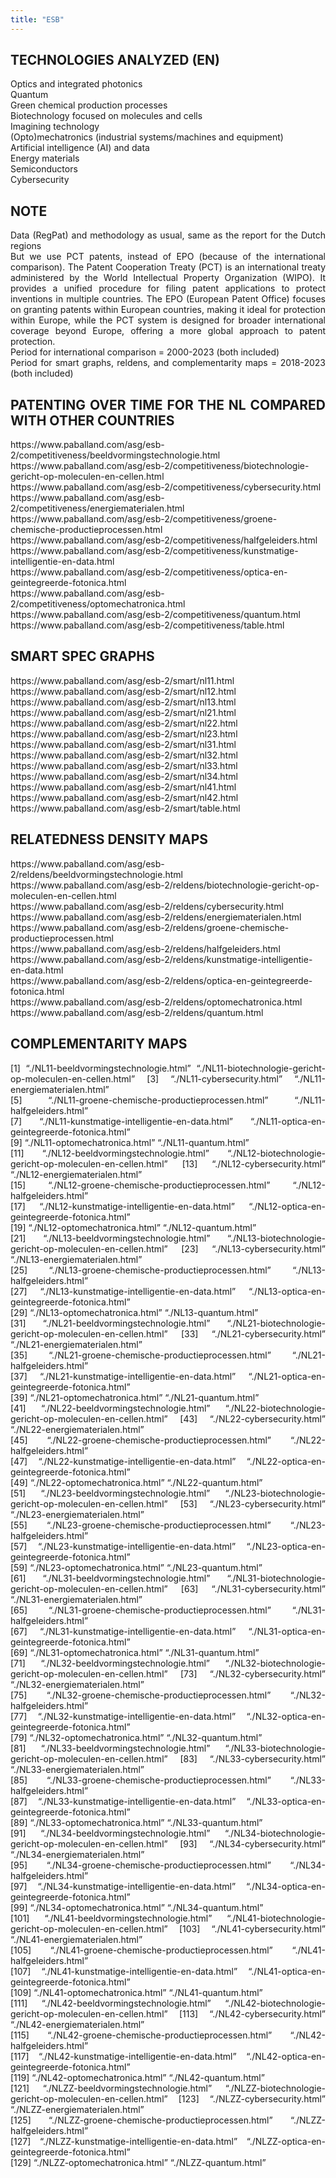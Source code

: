 ```yaml
---
title: "ESB"
---
```


<style>
body {
text-align: justify}
</style>

## TECHNOLOGIES ANALYZED (EN)  
Optics and integrated photonics  
Quantum  
Green chemical production processes  
Biotechnology focused on molecules and cells  
Imagining technology  
(Opto)mechatronics (industrial systems/machines and equipment)  
Artificial intelligence (AI) and data  
Energy materials  
Semiconductors  
Cybersecurity  

## NOTE   
Data (RegPat) and methodology as usual, same as the report for the Dutch regions    
But we use PCT patents, instead of EPO (because of the international comparison). The Patent Cooperation Treaty (PCT) is an international treaty administered by the World Intellectual Property Organization (WIPO). It provides a unified procedure for filing patent applications to protect inventions in multiple countries. The EPO (European Patent Office) focuses on granting patents within European countries, making it ideal for protection within Europe, while the PCT system is designed for broader international coverage beyond Europe, offering a more global approach to patent protection.   
Period for international comparison = 2000-2023 (both included)   
Period for smart graphs, reldens, and complementarity maps = 2018-2023 (both included)   

## PATENTING OVER TIME FOR THE NL COMPARED WITH OTHER COUNTRIES  
https://www.paballand.com/asg/esb-2/competitiveness/beeldvormingstechnologie.html  
https://www.paballand.com/asg/esb-2/competitiveness/biotechnologie-gericht-op-moleculen-en-cellen.html  
https://www.paballand.com/asg/esb-2/competitiveness/cybersecurity.html  
https://www.paballand.com/asg/esb-2/competitiveness/energiematerialen.html  
https://www.paballand.com/asg/esb-2/competitiveness/groene-chemische-productieprocessen.html  
https://www.paballand.com/asg/esb-2/competitiveness/halfgeleiders.html  
https://www.paballand.com/asg/esb-2/competitiveness/kunstmatige-intelligentie-en-data.html  
https://www.paballand.com/asg/esb-2/competitiveness/optica-en-geintegreerde-fotonica.html  
https://www.paballand.com/asg/esb-2/competitiveness/optomechatronica.html  
https://www.paballand.com/asg/esb-2/competitiveness/quantum.html  
https://www.paballand.com/asg/esb-2/competitiveness/table.html  

## SMART SPEC GRAPHS   
https://www.paballand.com/asg/esb-2/smart/nl11.html  
https://www.paballand.com/asg/esb-2/smart/nl12.html  
https://www.paballand.com/asg/esb-2/smart/nl13.html  
https://www.paballand.com/asg/esb-2/smart/nl21.html  
https://www.paballand.com/asg/esb-2/smart/nl22.html  
https://www.paballand.com/asg/esb-2/smart/nl23.html  
https://www.paballand.com/asg/esb-2/smart/nl31.html  
https://www.paballand.com/asg/esb-2/smart/nl32.html  
https://www.paballand.com/asg/esb-2/smart/nl33.html  
https://www.paballand.com/asg/esb-2/smart/nl34.html  
https://www.paballand.com/asg/esb-2/smart/nl41.html  
https://www.paballand.com/asg/esb-2/smart/nl42.html  
https://www.paballand.com/asg/esb-2/smart/table.html  

## RELATEDNESS DENSITY MAPS   
https://www.paballand.com/asg/esb-2/reldens/beeldvormingstechnologie.html  
https://www.paballand.com/asg/esb-2/reldens/biotechnologie-gericht-op-moleculen-en-cellen.html  
https://www.paballand.com/asg/esb-2/reldens/cybersecurity.html  
https://www.paballand.com/asg/esb-2/reldens/energiematerialen.html  
https://www.paballand.com/asg/esb-2/reldens/groene-chemische-productieprocessen.html  
https://www.paballand.com/asg/esb-2/reldens/halfgeleiders.html  
https://www.paballand.com/asg/esb-2/reldens/kunstmatige-intelligentie-en-data.html  
https://www.paballand.com/asg/esb-2/reldens/optica-en-geintegreerde-fotonica.html  
https://www.paballand.com/asg/esb-2/reldens/optomechatronica.html  
https://www.paballand.com/asg/esb-2/reldens/quantum.html  

## COMPLEMENTARITY MAPS   
  [1] "./NL11-beeldvormingstechnologie.html"                      "./NL11-biotechnologie-gericht-op-moleculen-en-cellen.html"
  [3] "./NL11-cybersecurity.html"                                 "./NL11-energiematerialen.html"                            
  [5] "./NL11-groene-chemische-productieprocessen.html"           "./NL11-halfgeleiders.html"                                
  [7] "./NL11-kunstmatige-intelligentie-en-data.html"             "./NL11-optica-en-geintegreerde-fotonica.html"             
  [9] "./NL11-optomechatronica.html"                              "./NL11-quantum.html"                                      
 [11] "./NL12-beeldvormingstechnologie.html"                      "./NL12-biotechnologie-gericht-op-moleculen-en-cellen.html"
 [13] "./NL12-cybersecurity.html"                                 "./NL12-energiematerialen.html"                            
 [15] "./NL12-groene-chemische-productieprocessen.html"           "./NL12-halfgeleiders.html"                                
 [17] "./NL12-kunstmatige-intelligentie-en-data.html"             "./NL12-optica-en-geintegreerde-fotonica.html"             
 [19] "./NL12-optomechatronica.html"                              "./NL12-quantum.html"                                      
 [21] "./NL13-beeldvormingstechnologie.html"                      "./NL13-biotechnologie-gericht-op-moleculen-en-cellen.html"
 [23] "./NL13-cybersecurity.html"                                 "./NL13-energiematerialen.html"                            
 [25] "./NL13-groene-chemische-productieprocessen.html"           "./NL13-halfgeleiders.html"                                
 [27] "./NL13-kunstmatige-intelligentie-en-data.html"             "./NL13-optica-en-geintegreerde-fotonica.html"             
 [29] "./NL13-optomechatronica.html"                              "./NL13-quantum.html"                                      
 [31] "./NL21-beeldvormingstechnologie.html"                      "./NL21-biotechnologie-gericht-op-moleculen-en-cellen.html"
 [33] "./NL21-cybersecurity.html"                                 "./NL21-energiematerialen.html"                            
 [35] "./NL21-groene-chemische-productieprocessen.html"           "./NL21-halfgeleiders.html"                                
 [37] "./NL21-kunstmatige-intelligentie-en-data.html"             "./NL21-optica-en-geintegreerde-fotonica.html"             
 [39] "./NL21-optomechatronica.html"                              "./NL21-quantum.html"                                      
 [41] "./NL22-beeldvormingstechnologie.html"                      "./NL22-biotechnologie-gericht-op-moleculen-en-cellen.html"
 [43] "./NL22-cybersecurity.html"                                 "./NL22-energiematerialen.html"                            
 [45] "./NL22-groene-chemische-productieprocessen.html"           "./NL22-halfgeleiders.html"                                
 [47] "./NL22-kunstmatige-intelligentie-en-data.html"             "./NL22-optica-en-geintegreerde-fotonica.html"             
 [49] "./NL22-optomechatronica.html"                              "./NL22-quantum.html"                                      
 [51] "./NL23-beeldvormingstechnologie.html"                      "./NL23-biotechnologie-gericht-op-moleculen-en-cellen.html"
 [53] "./NL23-cybersecurity.html"                                 "./NL23-energiematerialen.html"                            
 [55] "./NL23-groene-chemische-productieprocessen.html"           "./NL23-halfgeleiders.html"                                
 [57] "./NL23-kunstmatige-intelligentie-en-data.html"             "./NL23-optica-en-geintegreerde-fotonica.html"             
 [59] "./NL23-optomechatronica.html"                              "./NL23-quantum.html"                                      
 [61] "./NL31-beeldvormingstechnologie.html"                      "./NL31-biotechnologie-gericht-op-moleculen-en-cellen.html"
 [63] "./NL31-cybersecurity.html"                                 "./NL31-energiematerialen.html"                            
 [65] "./NL31-groene-chemische-productieprocessen.html"           "./NL31-halfgeleiders.html"                                
 [67] "./NL31-kunstmatige-intelligentie-en-data.html"             "./NL31-optica-en-geintegreerde-fotonica.html"             
 [69] "./NL31-optomechatronica.html"                              "./NL31-quantum.html"                                      
 [71] "./NL32-beeldvormingstechnologie.html"                      "./NL32-biotechnologie-gericht-op-moleculen-en-cellen.html"
 [73] "./NL32-cybersecurity.html"                                 "./NL32-energiematerialen.html"                            
 [75] "./NL32-groene-chemische-productieprocessen.html"           "./NL32-halfgeleiders.html"                                
 [77] "./NL32-kunstmatige-intelligentie-en-data.html"             "./NL32-optica-en-geintegreerde-fotonica.html"             
 [79] "./NL32-optomechatronica.html"                              "./NL32-quantum.html"                                      
 [81] "./NL33-beeldvormingstechnologie.html"                      "./NL33-biotechnologie-gericht-op-moleculen-en-cellen.html"
 [83] "./NL33-cybersecurity.html"                                 "./NL33-energiematerialen.html"                            
 [85] "./NL33-groene-chemische-productieprocessen.html"           "./NL33-halfgeleiders.html"                                
 [87] "./NL33-kunstmatige-intelligentie-en-data.html"             "./NL33-optica-en-geintegreerde-fotonica.html"             
 [89] "./NL33-optomechatronica.html"                              "./NL33-quantum.html"                                      
 [91] "./NL34-beeldvormingstechnologie.html"                      "./NL34-biotechnologie-gericht-op-moleculen-en-cellen.html"
 [93] "./NL34-cybersecurity.html"                                 "./NL34-energiematerialen.html"                            
 [95] "./NL34-groene-chemische-productieprocessen.html"           "./NL34-halfgeleiders.html"                                
 [97] "./NL34-kunstmatige-intelligentie-en-data.html"             "./NL34-optica-en-geintegreerde-fotonica.html"             
 [99] "./NL34-optomechatronica.html"                              "./NL34-quantum.html"                                      
[101] "./NL41-beeldvormingstechnologie.html"                      "./NL41-biotechnologie-gericht-op-moleculen-en-cellen.html"
[103] "./NL41-cybersecurity.html"                                 "./NL41-energiematerialen.html"                            
[105] "./NL41-groene-chemische-productieprocessen.html"           "./NL41-halfgeleiders.html"                                
[107] "./NL41-kunstmatige-intelligentie-en-data.html"             "./NL41-optica-en-geintegreerde-fotonica.html"             
[109] "./NL41-optomechatronica.html"                              "./NL41-quantum.html"                                      
[111] "./NL42-beeldvormingstechnologie.html"                      "./NL42-biotechnologie-gericht-op-moleculen-en-cellen.html"
[113] "./NL42-cybersecurity.html"                                 "./NL42-energiematerialen.html"                            
[115] "./NL42-groene-chemische-productieprocessen.html"           "./NL42-halfgeleiders.html"                                
[117] "./NL42-kunstmatige-intelligentie-en-data.html"             "./NL42-optica-en-geintegreerde-fotonica.html"             
[119] "./NL42-optomechatronica.html"                              "./NL42-quantum.html"                                      
[121] "./NLZZ-beeldvormingstechnologie.html"                      "./NLZZ-biotechnologie-gericht-op-moleculen-en-cellen.html"
[123] "./NLZZ-cybersecurity.html"                                 "./NLZZ-energiematerialen.html"                            
[125] "./NLZZ-groene-chemische-productieprocessen.html"           "./NLZZ-halfgeleiders.html"                                
[127] "./NLZZ-kunstmatige-intelligentie-en-data.html"             "./NLZZ-optica-en-geintegreerde-fotonica.html"             
[129] "./NLZZ-optomechatronica.html"                              "./NLZZ-quantum.html"    


